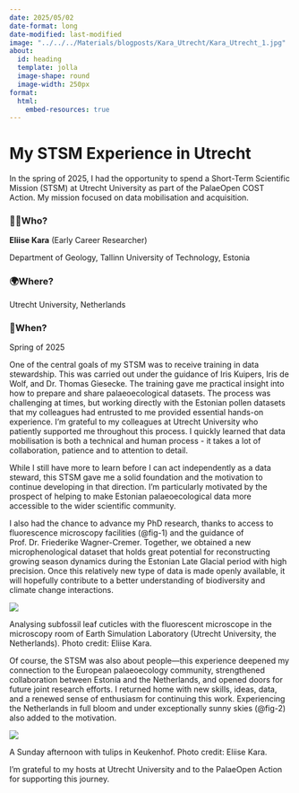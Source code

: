 ```yaml
---
date: 2025/05/02
date-format: long
date-modified: last-modified
image: "../../../Materials/blogposts/Kara_Utrecht/Kara_Utrecht_1.jpg"
about:
  id: heading
  template: jolla
  image-shape: round
  image-width: 250px
format:
  html:
    embed-resources: true
---
```


# My STSM Experience in Utrecht {text-align="center"}  

::: {#heading}
:::

In the spring of 2025, I had the opportunity to spend a Short-Term Scientific Mission (STSM) at Utrecht University as part of the PalaeOpen COST Action. My mission focused on data mobilisation and acquisition.

:::{.callout-red  text-align="left"}
### 👩‍🔬Who? 

**Eliise Kara** (Early Career Researcher)

Department of Geology, Tallinn University of Technology, Estonia
:::

:::{.callout-red}
### 🌍Where?

Utrecht University, Netherlands
:::

:::{.callout-red}
### 📅When? 

Spring of 2025
:::


One of the central goals of my STSM was to receive training in data stewardship. This was carried out under the guidance of Iris Kuipers, Iris de Wolf, and Dr. Thomas Giesecke. The training gave me practical insight into how to prepare and share palaeoecological datasets. The process was challenging at times, but working directly with the Estonian pollen datasets that my colleagues had entrusted to me provided essential hands-on experience. I’m grateful to my colleagues at Utrecht University who patiently supported me throughout this process. I quickly learned that data mobilisation is both a technical and human process - it takes a lot of collaboration, patience and to attention to detail. 

While I still have more to learn before I can act independently as a data steward, this STSM gave me a solid foundation and the motivation to continue developing in that direction. I’m particularly motivated by the prospect of helping to make Estonian palaeoecological data more accessible to the wider scientific community.

I also had the chance to advance my PhD research, thanks to access to fluorescence microscopy facilities (@fig-1) and the guidance of Prof. Dr. Friederike Wagner-Cremer. Together, we obtained a new microphenological dataset that holds great potential for reconstructing growing season dynamics during the Estonian Late Glacial period with high precision. Once this relatively new type of data is made openly available, it will hopefully contribute to a better understanding of biodiversity and climate change interactions.

:::: {#fig-1}

![](/Materials/blogposts/Kara_Utrecht/Kara_Utrecht_1.jpg)

Analysing subfossil leaf cuticles with the fluorescent microscope in the microscopy room of Earth Simulation Laboratory (Utrecht University, the Netherlands). Photo credit: Eliise Kara.
::::

Of course, the STSM was also about people—this experience deepened my connection to the European palaeoecology community, strengthened collaboration between Estonia and the Netherlands, and opened doors for future joint research efforts. I returned home with new skills, ideas, data, and a renewed sense of enthusiasm for continuing this work. Experiencing the Netherlands in full bloom and under exceptionally sunny skies (@fig-2) also added to the motivation.

:::: {#fig-2}

![](/Materials/blogposts/Kara_Utrecht/Kara_Utrecht_2.jpg)

A Sunday afternoon with tulips in Keukenhof. Photo credit: Eliise Kara.
::::

I’m grateful to my hosts at Utrecht University and to the PalaeOpen Action for supporting this journey.
